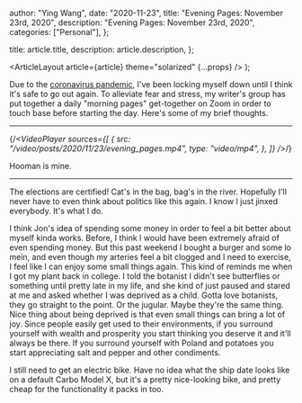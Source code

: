 
  author: "Ying Wang",
  date: "2020-11-23",
  title: "Evening Pages: November 23rd, 2020",
  description: "Evening Pages: November 23rd, 2020",
  categories: ["Personal"],
};

  title: article.title,
  description: article.description,
};

  <ArticleLayout article={article} theme="solarized" {...props} />
);

Due to the [coronavirus
pandemic](https://en.wikipedia.org/wiki/2019-20_coronavirus_pandemic), I've been
locking myself down until I think it's safe to go out again. To alleviate fear
and stress, my writer's group has put together a daily "morning pages"
get-together on Zoom in order to touch base before starting the day. Here's some
of my brief thoughts.

---

{/_<VideoPlayer
sources={[
{
src: "/video/posts/2020/11/23/evening_pages.mp4",
type: "video/mp4",
},
]}
/>_/}

Hooman is mine.

---

The elections are certified! Cat's in the bag, bag's in the river. Hopefully
I'll never have to even think about politics like this again. I know I just
jinxed everybody. It's what I do.

I think Jon's idea of spending some money in order to feel a bit better about
myself kinda works. Before, I think I would have been extremely afraid of even
spending money. But this past weekend I bought a burger and some lo mein, and
even though my arteries feel a bit clogged and I need to exercise, I feel like I
can enjoy some small things again. This kind of reminds me when I got my plant
back in college. I told the botanist I didn't see butterflies or something until
pretty late in my life, and she kind of just paused and stared at me and asked
whether I was deprived as a child. Gotta love botanists, they go straight to the
point. Or the jugular. Maybe they're the same thing. Nice thing about being
deprived is that even small things can bring a lot of joy. Since people easily
get used to their environments, if you surround yourself with wealth and
prosperity you start thinking you deserve it and it'll always be there. If you
surround yourself with Poland and potatoes you start appreciating salt and
pepper and other condiments.

I still need to get an electric bike. Have no idea what the ship date looks like
on a default Carbo Model X, but it's a pretty nice-looking bike, and pretty
cheap for the functionality it packs in too.
